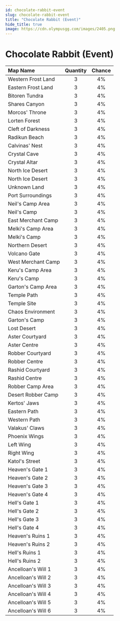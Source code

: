 ```yaml
---
id: chocolate-rabbit-event
slug: chocolate-rabbit-event
title: "Chocolate Rabbit (Event)"
hide_title: true
image: https://cdn.olympusgg.com/images/2405.png
---
```



# <ItemIcon iconId="2405" height="32"/> Chocolate Rabbit (Event)
|Map Name|Quantity|Chance|
|:--|:-:|:-:|
|Western Frost Land|3|4%|
|Eastern Frost Land|3|4%|
|Bitoren Tundra|3|4%|
|Shares Canyon|3|4%|
|Morcos' Throne|3|4%|
|Lorten Forest|3|4%|
|Cleft of Darkness|3|4%|
|Radikun Beach|3|4%|
|Calvinas' Nest|3|4%|
|Crystal Cave|3|4%|
|Crystal Altar|3|4%|
|North Ice Desert|3|4%|
|North Ice Desert|3|4%|
|Unknown Land|3|4%|
|Port Surroundings|3|4%|
|Neil's Camp Area|3|4%|
|Neil's Camp|3|4%|
|East Merchant Camp|3|4%|
|Melki's Camp Area|3|4%|
|Melki's Camp|3|4%|
|Northern Desert|3|4%|
|Volcano Gate|3|4%|
|West Merchant Camp|3|4%|
|Keru's Camp Area|3|4%|
|Keru's Camp|3|4%|
|Garton's Camp Area|3|4%|
|Temple Path|3|4%|
|Temple Site|3|4%|
|Chaos Environment|3|4%|
|Garton's Camp|3|4%|
|Lost Desert|3|4%|
|Aster Courtyard|3|4%|
|Aster Centre|3|4%|
|Robber Courtyard|3|4%|
|Robber Centre|3|4%|
|Rashid Courtyard|3|4%|
|Rashid Centre|3|4%|
|Robber Camp Area|3|4%|
|Desert Robber Camp|3|4%|
|Kertos' Jaws|3|4%|
|Eastern Path|3|4%|
|Western Path|3|4%|
|Valakus' Claws|3|4%|
|Phoenix Wings|3|4%|
|Left Wing|3|4%|
|Right Wing|3|4%|
|Katol's Street|3|4%|
|Heaven's Gate 1|3|4%|
|Heaven's Gate 2|3|4%|
|Heaven's Gate 3|3|4%|
|Heaven's Gate 4|3|4%|
|Hell's Gate 1|3|4%|
|Hell's Gate 2|3|4%|
|Hell's Gate 3|3|4%|
|Hell's Gate 4|3|4%|
|Heaven's Ruins 1|3|4%|
|Heaven's Ruins 2|3|4%|
|Hell's Ruins 1|3|4%|
|Hell's Ruins 2|3|4%|
|Ancelloan's Will 1|3|4%|
|Ancelloan's Will 2|3|4%|
|Ancelloan's Will 3|3|4%|
|Ancelloan's Will 4|3|4%|
|Ancelloan's Will 5|3|4%|
|Ancelloan's Will 6|3|4%|


